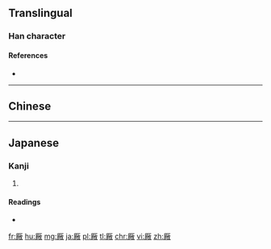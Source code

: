 {{also|廠}}
==Translingual==

{{Han compound|敞|厂|c1=p|c2=s|ls=psc}}

===Han character===
{{Han char|rn=27|rad=厂|as=12|sn=14|four=|canj=一火月大 (MFBK), X一火月大 (XMFBK)|ids=⿸厂敞}}

====References====
* {{Han ref|kx=0163.041|dkj=03034|dj=0371.050|hdz=10078.020|uh=53B0|ud=21424}}

----

==Chinese==
{{zh-see|廠|v}}

----

==Japanese==

===Kanji===
{{ja-kanji|grade=|rs=厂12}}

# {{defn|lang=ja|sort=厂12}}

====Readings====
* {{ja-readings|on=[[しょう]] (shō)|kun=[[うまや]] (umaya)}}

[[fr:厰]]
[[hu:厰]]
[[mg:厰]]
[[ja:厰]]
[[pl:厰]]
[[tl:厰]]
[[chr:厰]]
[[vi:厰]]
[[zh:厰]]